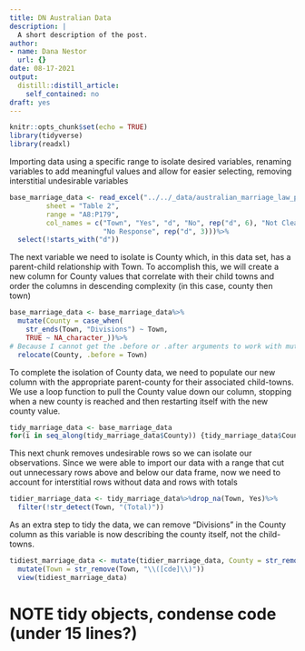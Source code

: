 ```yaml
---
title: DN Australian Data
description: |
  A short description of the post.
author:
- name: Dana Nestor
  url: {}
date: 08-17-2021
output:
  distill::distill_article:
    self_contained: no
draft: yes
---
```



```r
knitr::opts_chunk$set(echo = TRUE)
library(tidyverse)
library(readxl)
```

Importing data using a specific range to isolate desired variables, renaming variables to add meaningful values and allow for easier selecting, removing interstitial undesirable variables

```r
base_marriage_data <- read_excel("../../_data/australian_marriage_law_postal_survey_2017_-_response_final.xls", 
         sheet = "Table 2", 
         range = "A8:P179", 
         col_names = c("Town", "Yes", "d", "No", rep("d", 6), "Not Clear", "d", 
                       "No Response", rep("d", 3)))%>%
  select(!starts_with("d"))
```
The next variable we need to isolate is County which, in this data set, has a parent-child relationship with Town. To accomplish this, we will create a new column for County values that correlate with their child towns and order the columns in descending complexity (in this case, county then town)

```r
base_marriage_data <- base_marriage_data%>%
  mutate(County = case_when(
    str_ends(Town, "Divisions") ~ Town, 
    TRUE ~ NA_character_))%>%
# Because I cannot get the .before or .after arguments to work with mutate(), I am using the relocate() function to move the County column before the Town column so we can maintain a descending order of complexity in governmental organizations
  relocate(County, .before = Town)
```

To complete the isolation of County data, we need to populate our new column with the appropriate parent-county for their associated child-towns. We use a loop function to pull the County value down our column, stopping when a new county is reached and then restarting itself with the new county value.

```r
tidy_marriage_data <- base_marriage_data
for(i in seq_along(tidy_marriage_data$County)) {tidy_marriage_data$County[i] <- ifelse(is.na(tidy_marriage_data$County[i]), tidy_marriage_data$County[i-1], tidy_marriage_data$County[i])}
```

This next chunk removes undesirable rows so we can isolate our observations. Since we were able to import our data with a range that cut out unnecessary rows above and below our data frame, now we need to account for interstitial rows without data and rows with totals

```r
tidier_marriage_data <- tidy_marriage_data%>%drop_na(Town, Yes)%>%
  filter(!str_detect(Town, "(Total)"))
```

As an extra step to tidy the data, we can remove "Divisions" in the County column as this variable is now describing the county itself, not the child-towns.



```r
tidiest_marriage_data <- mutate(tidier_marriage_data, County = str_remove(County, " Divisions"))%>%
  mutate(Town = str_remove(Town, "\\([cde]\\)"))
  view(tidiest_marriage_data)
```



# NOTE tidy objects, condense code (under 15 lines?)



